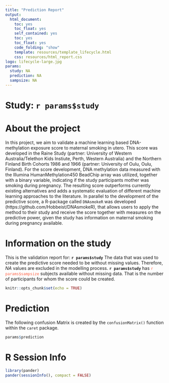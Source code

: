 ```yaml
---
title: "Prediction Report"
output: 
  html_document:
    toc: yes
    toc_float: yes
    self_contained: yes
    toc: yes
    toc_float: yes
    code_folding: "show"
    template: resources/template_lifecycle.html
    css: resources/html_report.css
logo: lifecycle-large.jpg
params:
  study: NA
  prediction: NA
  sampsize: NA
---
```


# Study: __`r params$study`__

# About the project  

In this project, we aim to validate a machine learning based DNA-methylation exposure score to maternal smoking in utero. This score was developed in the Raine Study (partner: University of Western Australia/Telethon Kids Instiute, Perth, Western Australia) and the Northern Finland Birth Cohorts 1986 and 1966 (partner: University of Oulu, Oulu, Finland). For the score development, DNA methylation data measured with the Illumina HumanMethylation450 BeadChip array was utilized, together with a binary variable, indicating if the study participants mother was smoking during pregnancy.
The resulting score outperforms currently existing alternatives and adds a systematic evaluation of different machine learning approaches to the literature. In parallel to the development of the predictive score, a R-package called ```DNAsmokeR``` was developed (https://github.com/Hobbeist/DNAsmokeR), that allows users to apply the method to their study and receive the score together with measures on the predictive power, given the study has information on maternal smoking during pregnancy available.


# Information on the study

This is the validation report for: __`r params$study`__
The data that was used to create the predictive score needed to be without missing values. Therefore, _NA_ values are excluded
in the modelling process.
__`r params$study`__ has <a style="color:tomato;">`r params$sampsize`</a> subjects available without missing data. That is the number of participants for whom the score could be created.

```r
knitr::opts_chunk$set(echo = TRUE)
```

# Prediction

The following confusion Matrix is created by the ```confusionMatrix()``` function within the ```caret``` package.

```r
params$prediction
```

# R Session Info
```r
library(pander)
pander(sessionInfo(), compact = FALSE)
```